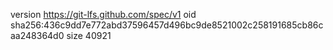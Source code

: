 version https://git-lfs.github.com/spec/v1
oid sha256:436c9dd7e772abd37596457d496bc9de8521002c258191685cb86caa248364d0
size 40921
